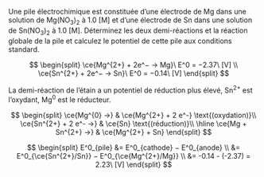 ::: {.Exercise data-latex=""}

Une pile électrochimique est constituée d'une électrode de Mg dans une solution de Mg(NO~3~)~2~ à 1.0 [M] et d'une électrode de Sn dans une solution de Sn(NO~3~)~2~ à 1.0 [M]. Déterminez les deux demi-réactions et la réaction globale de la pile et calculez le potentiel de cette pile aux conditions standard.

\vspace{\stretch{1}}

:::

::: {.Answer data-latex=""}

$$
\begin{split}
\ce{Mg^{2+} + 2e^− -> Mg}\ E^0 = −2.37\ [V] \\
\ce{Sn^{2+} + 2e^− -> Sn}\ E^0 = −0.14\ [V]
\end{split}
$$

La demi-réaction de l'étain a un potentiel de réduction plus élevé, Sn^2+^ est l'oxydant, Mg^0^ est le réducteur.

$$
\begin{split}
\ce{Mg^{0} ->} & \ce{Mg^{2+} + 2 e^-} \text{(oxydation)}\\
\ce{Sn^{2+} + 2 e^- ->} & \ce{Sn} \text{(réduction)}\\
\hline
\ce{Mg + Sn^{2+} ->} & \ce{Mg^{2+} + Sn}
\end{split}
$$

$$
\begin{split}
E^0_{pile} &= E^0_{cathode} − E^0_{anode} \\
  &= E^0_{\ce{Sn^{2+}/Sn}} − E^0_{\ce{Mg^{2+}/Mg}} \\
  &= -0.14 - (-2.37) = 2.23\ [V]
\end{split}
$$

:::
